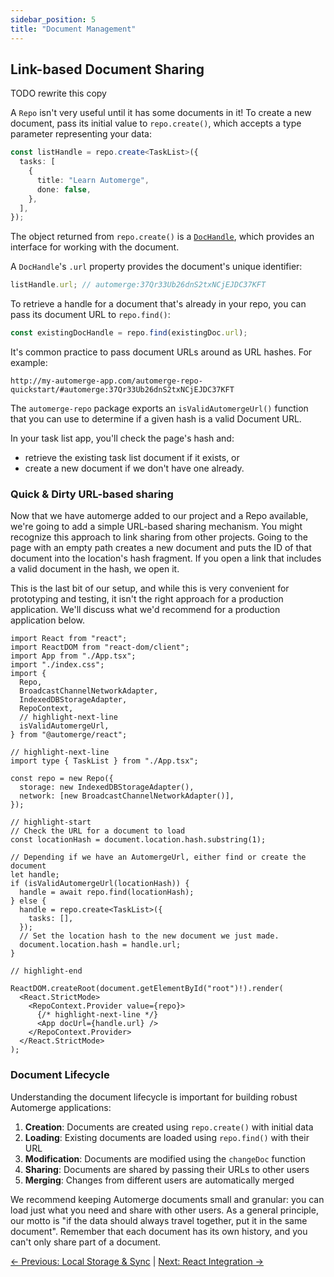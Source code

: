 ```yaml
---
sidebar_position: 5
title: "Document Management"
---
```



## Link-based Document Sharing

TODO rewrite this copy

A `Repo` isn't very useful until it has some documents in it! To create a new document, pass its initial value to `repo.create()`, which accepts a type parameter representing your data:

```ts
const listHandle = repo.create<TaskList>({
  tasks: [
    {
      title: "Learn Automerge",
      done: false,
    },
  ],
});
```

The object returned from `repo.create()` is a [`DocHandle`](/docs/repositories/dochandles/), which provides an interface for working with the document.

A `DocHandle`'s `.url` property provides the document's unique identifier:

```ts
listHandle.url; // automerge:37Qr33Ub26dnS2txNCjEJDC37KFT
```

To retrieve a handle for a document that's already in your repo, you can pass its document URL to `repo.find()`:

```ts
const existingDocHandle = repo.find(existingDoc.url);
```

It's common practice to pass document URLs around as URL hashes. For example:

`http://my-automerge-app.com/automerge-repo-quickstart/#automerge:37Qr33Ub26dnS2txNCjEJDC37KFT`

The `automerge-repo` package exports an `isValidAutomergeUrl()` function that you can use to determine if a given hash is a valid Document URL.

In your task list app, you'll check the page's hash and:

- retrieve the existing task list document if it exists, or
- create a new document if we don't have one already.

<Exercise>

### Quick & Dirty URL-based sharing

Now that we have automerge added to our project and a Repo available, we're going to add a simple URL-based sharing mechanism. You might recognize this approach to link sharing from other projects. Going to the page with an empty path creates a new document and puts the ID of that document into the location's hash fragment. If you open a link that includes a valid document in the hash, we open it.

This is the last bit of our setup, and while this is very convenient for prototyping and testing, it isn't the right approach for a production application. We'll discuss what we'd recommend for a production application below.

```tsx title="src/main.tsx"
import React from "react";
import ReactDOM from "react-dom/client";
import App from "./App.tsx";
import "./index.css";
import {
  Repo,
  BroadcastChannelNetworkAdapter,
  IndexedDBStorageAdapter,
  RepoContext,
  // highlight-next-line
  isValidAutomergeUrl,
} from "@automerge/react";

// highlight-next-line
import type { TaskList } from "./App.tsx";

const repo = new Repo({
  storage: new IndexedDBStorageAdapter(),
  network: [new BroadcastChannelNetworkAdapter()],
});

// highlight-start
// Check the URL for a document to load
const locationHash = document.location.hash.substring(1);

// Depending if we have an AutomergeUrl, either find or create the document
let handle;
if (isValidAutomergeUrl(locationHash)) {
  handle = await repo.find(locationHash);
} else {
  handle = repo.create<TaskList>({
    tasks: [],
  });
  // Set the location hash to the new document we just made.
  document.location.hash = handle.url;
}

// highlight-end

ReactDOM.createRoot(document.getElementById("root")!).render(
  <React.StrictMode>
    <RepoContext.Provider value={repo}>
      {/* highlight-next-line */}
      <App docUrl={handle.url} />
    </RepoContext.Provider>
  </React.StrictMode>
);
```

</Exercise>

### Document Lifecycle

Understanding the document lifecycle is important for building robust Automerge applications:

1. **Creation**: Documents are created using `repo.create()` with initial data
2. **Loading**: Existing documents are loaded using `repo.find()` with their URL
3. **Modification**: Documents are modified using the `changeDoc` function
4. **Sharing**: Documents are shared by passing their URLs to other users
5. **Merging**: Changes from different users are automatically merged

<Admonition type="info">

We recommend keeping Automerge documents small and granular: you can load just what you need and share with other users. As a general principle, our motto is "if the data should always travel together, put it in the same document". Remember that each document has its own history, and you can't only share part of a document.

</Admonition>

[← Previous: Local Storage & Sync](/docs/quickstart/local-sync) | [Next: React Integration →](/docs/quickstart/react)
